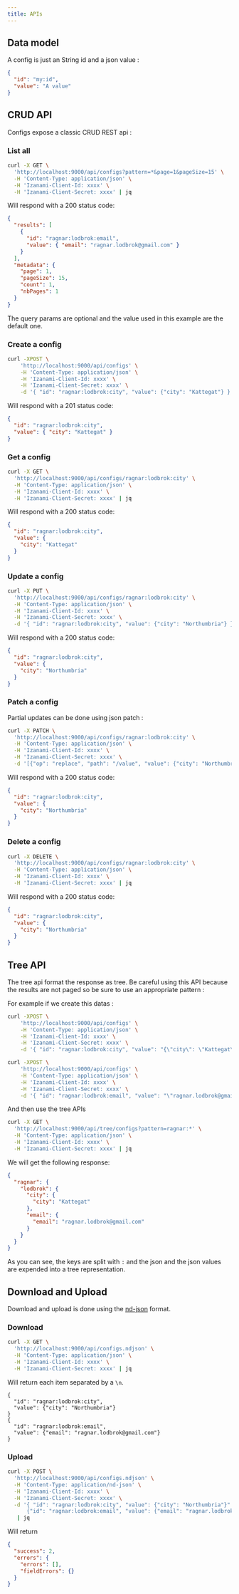 ```yaml
---
title: APIs
---
```


## Data model

A config is just an String id and a json value :

```json
{
  "id": "my:id",
  "value": "A value"
}
```

## CRUD API

Configs expose a classic CRUD REST api :

### List all

```bash
curl -X GET \
  'http://localhost:9000/api/configs?pattern=*&page=1&pageSize=15' \
  -H 'Content-Type: application/json' \
  -H 'Izanami-Client-Id: xxxx' \
  -H 'Izanami-Client-Secret: xxxx' | jq
```

Will respond with a 200 status code:

```json
{
  "results": [
    {
      "id": "ragnar:lodbrok:email",
      "value": { "email": "ragnar.lodbrok@gmail.com" }
    }
  ],
  "metadata": {
    "page": 1,
    "pageSize": 15,
    "count": 1,
    "nbPages": 1
  }
}
```

The query params are optional and the value used in this example are the default one.

### Create a config

```bash
curl -XPOST \
    'http://localhost:9000/api/configs' \
    -H 'Content-Type: application/json' \
    -H 'Izanami-Client-Id: xxxx' \
    -H 'Izanami-Client-Secret: xxxx' \
    -d '{ "id": "ragnar:lodbrok:city", "value": {"city": "Kattegat"} }' | jq
```

Will respond with a 201 status code:

```json
{
  "id": "ragnar:lodbrok:city",
  "value": { "city": "Kattegat" }
}
```

### Get a config

```bash
curl -X GET \
  'http://localhost:9000/api/configs/ragnar:lodbrok:city' \
  -H 'Content-Type: application/json' \
  -H 'Izanami-Client-Id: xxxx' \
  -H 'Izanami-Client-Secret: xxxx' | jq
```

Will respond with a 200 status code:

```json
{
  "id": "ragnar:lodbrok:city",
  "value": {
    "city": "Kattegat"
  }
}
```

### Update a config

```bash
curl -X PUT \
  'http://localhost:9000/api/configs/ragnar:lodbrok:city' \
  -H 'Content-Type: application/json' \
  -H 'Izanami-Client-Id: xxxx' \
  -H 'Izanami-Client-Secret: xxxx' \
  -d '{ "id": "ragnar:lodbrok:city", "value": {"city": "Northumbria"} }' | jq
```

Will respond with a 200 status code:

```json
{
  "id": "ragnar:lodbrok:city",
  "value": {
    "city": "Northumbria"
  }
}
```

### Patch a config

Partial updates can be done using json patch :

```bash
curl -X PATCH \
  'http://localhost:9000/api/configs/ragnar:lodbrok:city' \
  -H 'Content-Type: application/json' \
  -H 'Izanami-Client-Id: xxxx' \
  -H 'Izanami-Client-Secret: xxxx' \
  -d '[{"op": "replace", "path": "/value", "value": {"city": "Northumbria"} }]' | jq
```

Will respond with a 200 status code:

```json
{
  "id": "ragnar:lodbrok:city",
  "value": {
    "city": "Northumbria"
  }
}
```

### Delete a config

```bash
curl -X DELETE \
  'http://localhost:9000/api/configs/ragnar:lodbrok:city' \
  -H 'Content-Type: application/json' \
  -H 'Izanami-Client-Id: xxxx' \
  -H 'Izanami-Client-Secret: xxxx' | jq
```

Will respond with a 200 status code:

```json
{
  "id": "ragnar:lodbrok:city",
  "value": {
    "city": "Northumbria"
  }
}
```

## Tree API

The tree api format the response as tree.
Be careful using this API because the results are not paged so be sure to use an appropriate pattern :

For example if we create this datas :

```bash
curl -XPOST \
    'http://localhost:9000/api/configs' \
    -H 'Content-Type: application/json' \
    -H 'Izanami-Client-Id: xxxx' \
    -H 'Izanami-Client-Secret: xxxx' \
    -d '{ "id": "ragnar:lodbrok:city", "value": "{\"city\": \"Kattegat\"}" }' | jq

curl -XPOST \
    'http://localhost:9000/api/configs' \
    -H 'Content-Type: application/json' \
    -H 'Izanami-Client-Id: xxxx' \
    -H 'Izanami-Client-Secret: xxxx' \
    -d '{ "id": "ragnar:lodbrok:email", "value": "\"ragnar.lodbrok@gmail.com\"" }' | jq
```

And then use the tree APIs

```bash
curl -X GET \
  'http://localhost:9000/api/tree/configs?pattern=ragnar:*' \
  -H 'Content-Type: application/json' \
  -H 'Izanami-Client-Id: xxxx' \
  -H 'Izanami-Client-Secret: xxxx' | jq
```

We will get the following response:

```json
{
  "ragnar": {
    "lodbrok": {
      "city": {
        "city": "Kattegat"
      },
      "email": {
        "email": "ragnar.lodbrok@gmail.com"
      }
    }
  }
}
```

As you can see, the keys are split with `:` and the json and the json values are expended into a tree representation.

## Download and Upload

Download and upload is done using the [nd-json](http://ndjson.org/) format.

### Download

```bash
curl -X GET \
  'http://localhost:9000/api/configs.ndjson' \
  -H 'Content-Type: application/json' \
  -H 'Izanami-Client-Id: xxxx' \
  -H 'Izanami-Client-Secret: xxxx' | jq
```

Will return each item separated by a `\n`.

```nd-json
{
  "id": "ragnar:lodbrok:city",
  "value": {"city": "Northumbria"}
}
{
  "id": "ragnar:lodbrok:email",
  "value": {"email": "ragnar.lodbrok@gmail.com"}
}
```

### Upload

```bash
curl -X POST \
  'http://localhost:9000/api/configs.ndjson' \
  -H 'Content-Type: application/nd-json' \
  -H 'Izanami-Client-Id: xxxx' \
  -H 'Izanami-Client-Secret: xxxx' \
  -d '{ "id": "ragnar:lodbrok:city", "value": {"city": "Northumbria"}" }
      {"id": "ragnar:lodbrok:email", "value": {"email": "ragnar.lodbrok@gmail.com"}}' \
   | jq
```

Will return

```json
{
  "success": 2,
  "errors": {
    "errors": [],
    "fieldErrors": {}
  }
}
```
